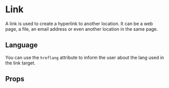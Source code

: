 
<Meta of={LinkStories} />

# Link

A link is used to create a hyperlink to another location. It can be a web page, a file, an email address or even another location in the same page.

<Primary />

## Language

You can use the `hreflang` attribute to inform the user about the lang used in the link target.

<Canvas of={LinkStories.Lang} />

## Props

<ArgTypes of={LinkStories} />
